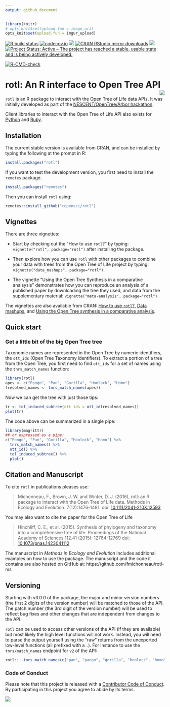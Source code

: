```yaml
---
output: github_document
---
```


```r
library(knitr)
# opts_knit$set(upload.fun = image_uri)
opts_knit$set(upload.fun = imgur_upload)
```

<!-- badges: start -->
[![R build status](https://github.com/ropensci/rotl/workflows/R-CMD-check/badge.svg)](https://github.com/ropensci/rotl/actions)
[![codecov.io](https://codecov.io/github/ropensci/rotl/coverage.svg?branch=master)](https://codecov.io/github/ropensci/rotl?branch=master)
[![](https://www.r-pkg.org/badges/version/rotl)](https://www.r-pkg.org/pkg/rotl)
[![CRAN RStudio mirror downloads](https://cranlogs.r-pkg.org/badges/rotl)](https://www.r-pkg.org/pkg/rotl)
[![](https://badges.ropensci.org/17_status.svg)](https://github.com/ropensci/software-review/issues/17)
[![Project Status: Active – The project has reached a stable, usable state and is being actively developed.](https://www.repostatus.org/badges/latest/active.svg)](https://www.repostatus.org/#active)

[![R-CMD-check](https://github.com/ropensci/rotl/actions/workflows/R-CMD-check.yaml/badge.svg)](https://github.com/ropensci/rotl/actions/workflows/R-CMD-check.yaml)
<!-- badges: end -->


# rotl: An R interface to Open Tree API <img src="man/figures/logo.svg" align="right" />

`rotl` is an R package to interact with the Open Tree of Life data APIs. It was
initially developed as part of the
[NESCENT/OpenTree/Arbor hackathon](https://blog.opentreeoflife.org/2014/06/11/apply-for-tree-for-all-a-hackathon-to-access-opentree-resources/).

Client libraries to interact with the Open Tree of Life API also exists for
[Python](https://github.com/OpenTreeOfLife/pyopentree)
and [Ruby](https://github.com/SpeciesFileGroup/bark).


## Installation

The current stable version is available from CRAN, and can be installed by
typing the following at the prompt in R:

```r
install.packages("rotl")
```

If you want to test the development version, you first need to install
the `remotes` package.

```r
install.packages("remotes")
```

Then you can install `rotl` using:

```r
remotes::install_github("ropensci/rotl")
```

## Vignettes

There are three vignettes:

- Start by checking out the "How to use `rotl`?" by typing:
  `vignette("rotl", package="rotl")` after installing the
  package.

- Then explore how you can use `rotl` with other packages to combine your data
  with trees from the Open Tree of Life project by typing:
  `vignette("data_mashups", package="rotl")`.

- The vignette "Using the Open Tree Synthesis in a comparative analsysis"
  demonstrates how you can reproduce an analysis of a published paper by
  downloading the tree they used, and data from the supplementary material:
  `vignette("meta-analysis", package="rotl")`.

The vignettes are also available from CRAN:
[How to use `rotl`?](https://cran.r-project.org/package=rotl/vignettes/rotl.html),
[Data mashups](https://cran.r-project.org/package=rotl/vignettes/data_mashups.html),
and
[Using the Open Tree synthesis in a comparative analysis](https://cran.r-project.org/package=rotl/vignettes/meta-analysis.html).

## Quick start

### Get a little bit of the big Open Tree tree

Taxonomic names are represented in the Open Tree by numeric identifiers, the
`ott_ids` (Open Tree Taxonomy identifiers). To extract a portion of a tree from
the Open Tree, you first need to find `ott_ids` for a set of names using the
`tnrs_match_names` function:

```r
library(rotl)
apes <- c("Pongo", "Pan", "Gorilla", "Hoolock", "Homo")
(resolved_names <- tnrs_match_names(apes))
```

Now we can get the tree with just those tips:

```r
tr <- tol_induced_subtree(ott_ids = ott_id(resolved_names))
plot(tr)
```

The code above can be summarized in a single pipe:

```r
library(magrittr)
## or expressed as a pipe:
c("Pongo", "Pan", "Gorilla", "Hoolock", "Homo") %>%
  tnrs_match_names() %>%
  ott_id() %>%
  tol_induced_subtree() %>%
  plot()
```

## Citation and Manuscript

To cite `rotl` in publications pleases use:

>  Michonneau, F., Brown, J. W. and Winter, D. J. (2016), rotl: an R package to
>  interact with the Open Tree of Life data.  Methods in Ecology and
>  Evolution. 7(12):1476-1481. doi:
>  [10.1111/2041-210X.12593](https://doi.org/10.1111/2041-210X.12593)

You may also want to cite the paper for the Open Tree of Life

>  Hinchliff, C. E., et al. (2015). Synthesis of phylogeny and taxonomy into a
>  comprehensive tree of life. Proceedings of the National Academy of Sciences
>  112.41 (2015): 12764-12769
>  doi: [10.1073/pnas.1423041112](https://doi.org/10.1073/pnas.1423041112)

The manuscript in *Methods in Ecology and Evolution* includes additional
examples on how to use the package. The manuscript and the code it contains are
also hosted on GitHub at: https://github.com/fmichonneau/rotl-ms


## Versioning

Starting with v3.0.0 of the package, the major and minor version numbers (the
first 2 digits of the version number) will be matched to those of the API. The
patch number (the 3rd digit of the version number) will be used to reflect
bug fixes and other changes that are independent from changes to the API.

`rotl` can be used to access other versions of the API (if they are available)
but most likely the high level functions will not work. Instead, you will need
to parse the output yourself using the "raw" returns from the unexported
low-level functions (all prefixed with a `.`). For instance to use the
`tnrs/match_names` endpoint for `v2` of the API:

```r
rotl:::.tnrs_match_names(c("pan", "pango", "gorilla", "hoolock", "homo"), otl_v = "v2")
```


### Code of Conduct

Please note that this project is released with a
[Contributor Code of Conduct](https://github.com/ropensci/rotl/blob/master/CONDUCT.md). By participating in this project you
agree to abide by its terms.

[![](https://ropensci.org/public_images/github_footer.png)](https://ropensci.org/)
